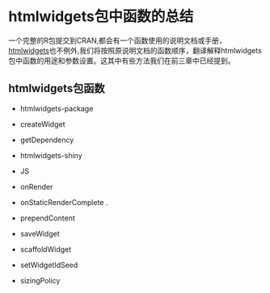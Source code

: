 # htmlwidgets包中函数的总结 {#htmlwidgets-pkgintro}

一个完整的R包提交到CRAN,都会有一个函数使用的说明文档或手册，[htmlwidgets](https://cran.r-project.org/web/packages/htmlwidgets/htmlwidgets.pdf)也不例外,我们将按照原说明文档的函数顺序，翻译解释htmlwidgets包中函数的用途和参数设置。这其中有些方法我们在前三章中已经提到。

## htmlwidgets包函数

+ htmlwidgets-package 

+ createWidget 

+ getDependency 

+ htmlwidgets-shiny 

+ JS 

+ onRender 

+ onStaticRenderComplete .

+ prependContent 

+ saveWidget 

+ scaffoldWidget 

+ setWidgetIdSeed 


+ sizingPolicy 
